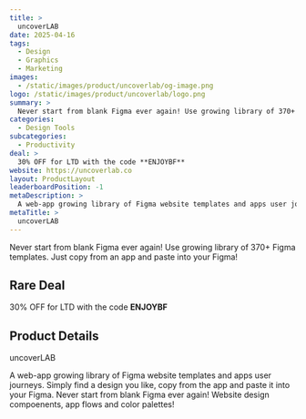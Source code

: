 ```yaml
---
title: >
  uncoverLAB
date: 2025-04-16
tags:
  - Design
  - Graphics
  - Marketing
images:
  - /static/images/product/uncoverlab/og-image.png
logo: /static/images/product/uncoverlab/logo.png
summary: >
  Never start from blank Figma ever again! Use growing library of 370+ Figma templates. Just copy from an app and paste into your Figma!
categories:
  - Design Tools
subcategories:
  - Productivity
deal: >
  30% OFF for LTD with the code **ENJOYBF**
website: https://uncoverlab.co
layout: ProductLayout
leaderboardPosition: -1
metaDescription: >
  A web-app growing library of Figma website templates and apps user journeys. Simply find a design you like, copy from the app and paste it into your Figma. Never start from blank Figma ever again! Website design compoenents, app flows and color palettes!
metaTitle: >
  uncoverLAB
---
```

Never start from blank Figma ever again! Use growing library of 370+ Figma templates. Just copy from an app and paste into your Figma!

## Rare Deal

30% OFF for LTD with the code **ENJOYBF**

## Product Details

uncoverLAB

A web-app growing library of Figma website templates and apps user journeys. Simply find a design you like, copy from the app and paste it into your Figma. Never start from blank Figma ever again! Website design compoenents, app flows and color palettes!
